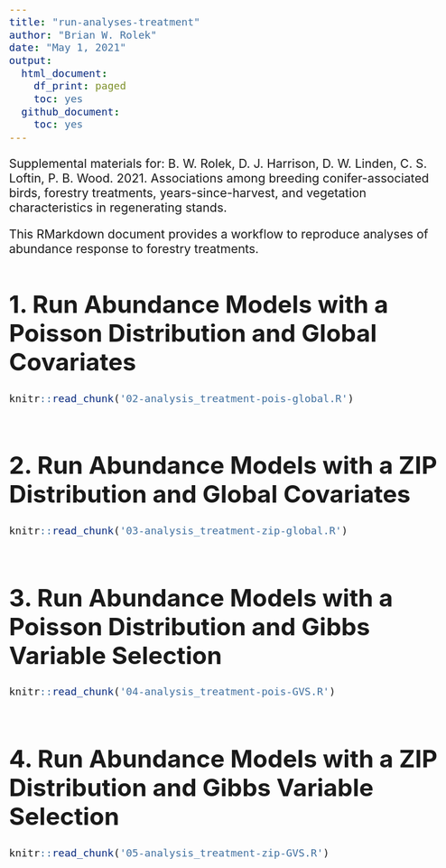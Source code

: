 ```yaml
---
title: "run-analyses-treatment"
author: "Brian W. Rolek"
date: "May 1, 2021"
output:
  html_document:
    df_print: paged
    toc: yes
  github_document:
    toc: yes
---
```


<style type="text/css">
  body{
  font-size: 16pt;
}
</style>

Supplemental materials for:
B. W. Rolek, D. J. Harrison, D. W. Linden,  C. S. Loftin, 
P. B. Wood. 2021. Associations among breeding 
conifer-associated birds, forestry treatments, 
years-since-harvest, and vegetation characteristics in 
regenerating stands. 

This RMarkdown document provides a workflow to reproduce analyses of abundance response to forestry treatments.   

# 1. Run Abundance Models with a Poisson Distribution and Global Covariates
```r
knitr::read_chunk('02-analysis_treatment-pois-global.R')
```
```r
```

# 2. Run Abundance Models with a ZIP Distribution and Global Covariates
```r
knitr::read_chunk('03-analysis_treatment-zip-global.R')
```
```r
```

# 3. Run Abundance Models with a Poisson Distribution and Gibbs Variable Selection
```r
knitr::read_chunk('04-analysis_treatment-pois-GVS.R')
```
```r
```

# 4. Run Abundance Models with a ZIP Distribution and Gibbs Variable Selection
```r
knitr::read_chunk('05-analysis_treatment-zip-GVS.R')
```
```r
```